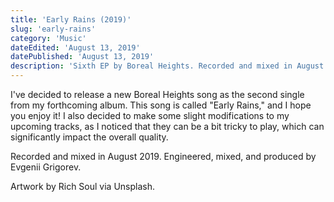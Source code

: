 ```yaml
---
title: 'Early Rains (2019)'
slug: 'early-rains'
category: 'Music'
dateEdited: 'August 13, 2019'
datePublished: 'August 13, 2019'
description: 'Sixth EP by Boreal Heights. Recorded and mixed in August 2019.'
---
```


<EmbedSpotify src="https://open.spotify.com/embed/album/35keXrw8gATxhNAhsruQJW?utm_source=generator&theme=0" />

I've decided to release a new Boreal Heights song as the second single from my
forthcoming album. This song is called "Early Rains," and I hope you enjoy it! I
also decided to make some slight modifications to my upcoming tracks, as I
noticed that they can be a bit tricky to play, which can significantly impact
the overall quality.

Recorded and mixed in August 2019. Engineered, mixed, and produced by Evgenii
Grigorev.

Artwork by Rich Soul via Unsplash.
